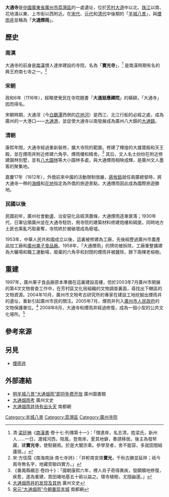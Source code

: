 {{otheruses|大通寺}}
'''大通寺'''是[[中國|中國]][[廣東省|廣東省]][[廣州市|廣州市]][[荔灣區|荔灣區]]的一處遺址，位於[[芳村大道|芳村大道]]中以北、[[珠江|珠江]]以南、花地涌以東、上市街以西附近。在[[宋代|宋代]]、[[元代|元代]]和[[清代|清代]]中後期的「[[羊城八景|羊城八景]]」，與[[煙雨井|煙雨井]]並稱為「'''大通煙雨'''」。

==歷史==
===南漢===
大通寺的前身是[[南漢|南漢]]僧人達岸建設的寺院，名為「'''寶光寺'''」，<ref>清·[[梁廷柟|梁廷柟]]《[[南漢書|南漢書]]·卷十七·列傳第十一》：「僧達岸，名志清，姓梁氏，新州人……一日，渡城河西，阻風，登南岸，愛其地僻，奏請移居。後主為發帑藏，建'''寶光寺'''，使駐錫焉。於是大闡宗乘。參學至者，舍不能容，多就田間結廬居。」</ref> 是南漢時期有名的興王府南七寺之一。<ref>宋·方信孺《南海南詠·南七寺詩》：「井軫南宮煥'''寶光'''，千秋古勝並延祥；祗今兩寺無名字，地藏旁聯四實方。」</ref>

===宋朝===
政和6年（1116年），經略使覺民在寺院題書「'''大通慈應禪院'''」的橫額，「大通寺」因而得名。

宋朝時期，大通滘（今[[白鵝潭|白鵝潭]]西側的[[花地河|花地河]]）是西江、北江行船的必經之處，成為廣州的一大港口——[[大通港|大通港]]，並促使大通寺以南發展成為廣州八大鎮的[[大通鎮|大通鎮]]。

===清朝===
康熙年間，大通寺經過重新裝修，擴大寺院的範圍，修建了輝煌的大雄寶殿和天王殿，並在煙雨井附近修建六角亭、煙雨樓和精舍。<ref>《番禺縣續志·卷四十》：「國朝康熙六年，裡人肖子奇得異疾，發願贖地修復，疾愈，遂為重建，買田塘地基五十畝以益之。環寺植樹，尤擅幽邃。」</ref> 其后，文人名士纷纷在附近修建園林別墅，並有[[廣州八大園林|八大園林]]等大小園林多處，與大通煙雨相映成輝，是廣州文人墨客的聚集地。

嘉慶17年（1812年），外僑前來中國的活動限制很嚴，[[蔣攸銛|蔣攸銛]]就任兩廣總督時，將大通寺一帶的[[海幢|海幢]]和[[花地|花地]]指定為外僑的旅遊景點，大通煙雨因此成為國際旅遊勝地。

===民國以後===
民國初年，廣州社會動盪、治安惡化且經濟蕭條，大通煙雨逐漸衰落；1930年代，日軍佔領廣州並在大通寺駐防，用寺院的建築材料修建炮樓和碉堡，同時地方土匪也乘亂巧取豪奪，寺院終於被破壞成為廢墟。

1953年，中華人民共和國成立以後，這裏被修建為工廠，先後經歷過廣州市農產品加工廠和[[廣州果子食品廠|廣州果子食品廠]]。1958年，「大通煙雨」的牌坊被拆除，工廠重整擴建為大曬場和職工運動場，廢棄的六角亭和封閉的煙雨井被鏟除，餘下兩棵老榕樹。

==重建==
1997年，廣州果子食品廠原本準備在這裏建設高樓，但於2003年7月廣州市開展的第4次文物普查工作中，在芳村區文化局組織的文物調查裏面，尋找出下轄區的文物資源。2004年10月，廣州市文物考古研究所的專家在建設工地挖掘出煙雨井的遺址，重新引起廣州市民的關注。2005年7月，煙雨井列入[[廣州市人民政府|廣州市人民政府]]的文物保護單位。<ref>[http://www.gzzxws.gov.cn/qxws/lwws/lwzj/lw1_1_1/200910/t20091015_14693.htm 大通烟雨井的发现及其他] {{Wayback|url=http://www.gzzxws.gov.cn/qxws/lwws/lwzj/lw1_1_1/200910/t20091015_14693.htm |date=20190910122613 }} 廣州文史</ref> 2008年8月，大通寺和煙雨井經過修復，成為一個小型的公共文化場所。<ref>[http://epaper.oeeee.com/G/html/2008-08/28/content_557038.htm 宋元“大通烟雨”今朝重现羊城]{{dead link|date=2017年12月 |bot=InternetArchiveBot |fix-attempted=yes }} 南都網</ref>

==參考來源==
{{Reflist}}

==另見==
* [[煙雨井|煙雨井]]

==外部連結==
* [http://www.gzlib.gov.cn/shequ_info/gzfengwu/GZfengwuDetail.do?column=LYFJX&id=313383 明羊城八景“大通烟雨”即将免费开放]{{dead link|date=2017年12月 |bot=InternetArchiveBot |fix-attempted=yes }} 廣州圖書館
* [http://www.gzzxws.gov.cn/qxws/lwws/lwzj/lw1_3/201012/t20101228_20133.htm 大通烟雨考] {{Wayback|url=http://www.gzzxws.gov.cn/qxws/lwws/lwzj/lw1_3/201012/t20101228_20133.htm |date=20210613024906 }} 廣州文史
* [http://epaper.oeeee.com/G/html/2013-09/07/content_1930348.htm 大通烟雨井待有出头天]{{dead link|date=2017年12月 |bot=InternetArchiveBot |fix-attempted=yes }} 南都網

{{歷代羊城八景}}

[[Category:羊城八景|Category:羊城八景]]
[[Category:荔灣區|Category:荔灣區]]
[[Category:廣州寺院|Category:廣州寺院]]